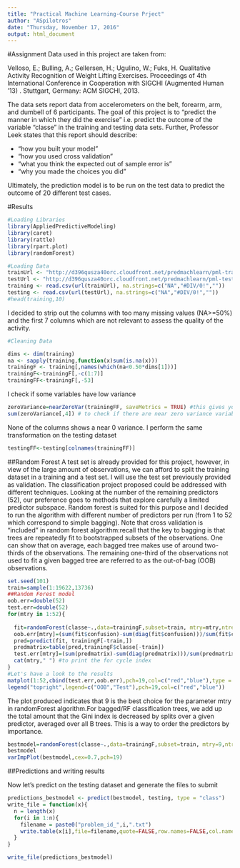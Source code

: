 ---
title: "Practical Machine Learning-Course Prject"
author: "ASpilotros"
date: "Thursday, November 17, 2016"
output: html_document
---

#Assignment
Data used in this project are taken from:

Velloso, E.; Bulling, A.; Gellersen, H.; Ugulino, W.; Fuks, H. Qualitative Activity Recognition of Weight Lifting Exercises. Proceedings of 4th International Conference in Cooperation with SIGCHI (Augmented Human '13) . Stuttgart, Germany: ACM SIGCHI, 2013.

The data sets report data from accelerometers on the belt, forearm, arm, and dumbell of 6 participants.
The goal of this project is to "predict the manner in which they did the exercise" i.e. predict the outcome of the variable "classe" in the training and testing data sets.
Further, Professor Leek states that this report should describe:

* "how you built your model"
* "how you used cross validation"
* "what you think the expected out of sample error is"
* "why you made the choices you did"

Ultimately, the prediction model is to be run on the test data to predict the outcome of 20 different test cases.

#Results

```{r, warning=FALSE,message=FALSE}
#Loading Libraries
library(AppliedPredictiveModeling)
library(caret)
library(rattle)
library(rpart.plot)
library(randomForest)
```

```{r, warning=FALSE,message=FALSE}
#Loading Data
trainUrl <- "http://d396qusza40orc.cloudfront.net/predmachlearn/pml-training.csv"
testUrl <- "http://d396qusza40orc.cloudfront.net/predmachlearn/pml-testing.csv"
training <- read.csv(url(trainUrl), na.strings=c("NA","#DIV/0!",""))
testing <- read.csv(url(testUrl), na.strings=c("NA","#DIV/0!",""))
#head(training,10)
```
I decided to strip out the columns with too many missing values (NA>=50%) and the first 7 columns which are not relevant to assess the quality of the activity.

```{r, warning=FALSE,message=FALSE}
#Cleaning Data

dims <- dim(training)
na <- sapply(training,function(x)sum(is.na(x)))
trainingF <- training[,names(which(na<0.50*dims[1]))]
trainingF<-trainingF[,-c(1:7)]
trainingFF<-trainingF[,-53]
```
I check if some variables have low variance
```{r}
zeroVariance=nearZeroVar(trainingFF, saveMetrics = TRUE) #this gives you a list. Column 4 is a logic vector
sum(zeroVariance[,4]) # to check if there are near zero variance variables
```
None of the columns shows a near 0 variance. I perform the same transformation on the testing dataset
```{r}
testingFF<-testing[colnames(trainingFF)]

```
##Random Forest
A test set is already provided for this project, however, in view of the large amount of observations, we can afford to split the training dataset in a training and a test set. I will use the test set previously provided as validation.
The classification project proposed could be addressed with different techniques. Looking at the number of the remaining predictors (52), our preference goes to methods that explore carefully a limited predictor subspace. Random forest is suited for this purpose and I decided to run the algorithm with different number of predictors per run (from 1 to 52 which correspond to simple bagging). Note that cross validation is "included" in random forest algorithm:recall that the key to bagging is that trees are repeatedly fit to bootstrapped subsets of the observations. One can show that on average, each bagged tree makes use of around two-thirds of the observations. The remaining one-third of the observations not used to fit a given bagged tree are referred to as the out-of-bag (OOB) observations.  
```{r}
set.seed(101)
train=sample(1:19622,13736)
##Random Forest model
oob.err=double(52)
test.err=double(52)
for(mtry in 1:52){
  
  fit=randomForest(classe~.,data=trainingF,subset=train, mtry=mtry,ntree=200)
  oob.err[mtry]=(sum(fit$confusion)-sum(diag(fit$confusion)))/sum(fit$confusion) #the elements on the diagonal of the confusion matrix are the correct predicitons, the ones off diagonal are the wrong predictions
  pred=predict(fit, trainingF[-train,])
  predmatrix=table(pred,trainingF$classe[-train])
  test.err[mtry]=(sum(predmatrix)-sum(diag(predmatrix)))/sum(predmatrix)
  cat(mtry," ") #to print the for cycle index
}
#Let's have a look to the results
matplot(1:52,cbind(test.err,oob.err),pch=19,col=c("red","blue"),type = "b", ylab = "Error", xlab='N predictors')
legend("topright",legend=c("OOB","Test"),pch=19,col=c("red","blue"))
```

The plot produced indicates that 9 is the best choice for the parameter mtry in randomForest algorithm.For bagged/RF classification trees, we add up the total amount that the Gini index is decreased by splits over a given predictor, averaged over all B trees. This is a way to order the predictors by importance.

```{r}
bestmodel=randomForest(classe~.,data=trainingF,subset=train, mtry=9,ntree=200)
bestmodel
varImpPlot(bestmodel,cex=0.7,pch=19)
```

##Predictions and writing results

Now let's predict on the testing dataset and generate the files to submit

```{r}
predictions_bestmodel <- predict(bestmodel, testing, type = "class")
write_file = function(x){
  n = length(x)
  for(i in 1:n){
    filename = paste0("problem_id_",i,".txt")
    write.table(x[i],file=filename,quote=FALSE,row.names=FALSE,col.names=FALSE)
  }
}

write_file(predictions_bestmodel)
```




